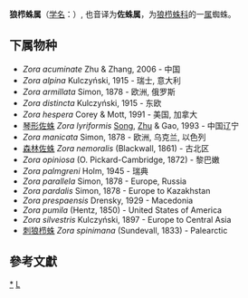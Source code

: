 {{Automatic taxobox
| taxon = Zora
| authority = C. L. Koch, 1847
| image = Zora silvestris.JPG
| image_caption = [[Zora_silvestris|Zora silvestris]]
}}
'''狼栉蛛属'''（[[学名|学名]]：{{lang|la|''Zora''}}）, 也音译为'''佐蛛属'''，为[[狼栉蛛科|狼栉蛛科]]的一[[属|属]]蜘蛛。

==下属物种==
* ''Zora acuminate'' Zhu & Zhang, 2006 - 中国
* ''Zora alpina'' Kulczyński, 1915 - 瑞士, 意大利
* ''Zora armillata'' Simon, 1878 - 欧洲, 俄罗斯
* ''Zora distincta'' Kulczyński, 1915 - 东欧
* ''Zora hespera'' Corey & Mott, 1991 - 美国, 加拿大
* [[琴形佐蛛|琴形佐蛛]] ''Zora lyriformis'' [[宋大祥|Song]], [[朱明生|Zhu]] & Gao, 1993 - 中国辽宁
* ''Zora manicata'' Simon, 1878 - 欧洲, 乌克兰, 以色列
* [[森林佐蛛|森林佐蛛]] ''Zora nemoralis'' (Blackwall, 1861) - 古北区
* ''Zora opiniosa'' (O. Pickard-Cambridge, 1872) - 黎巴嫩
* ''Zora palmgreni'' Holm, 1945 - 瑞典
* ''Zora parallela'' Simon, 1878 - Europe, Russia
* ''Zora pardalis'' Simon, 1878 - Europe to Kazakhstan
* ''Zora prespaensis'' Drensky, 1929 - Macedonia
* ''Zora pumila'' (Hentz, 1850) - United States of America
* ''Zora silvestris'' Kulczyński, 1897 - Europe to Central Asia
* [[刺狼栉蛛|刺狼栉蛛]] ''Zora spinimana'' (Sundevall, 1833) - Palearctic

==參考文獻==
{{reflist}}

{{taxonbar}}

[[Category:_狼栉蛛属|*]]
[[Category:_1847年描述的分类群|L]]